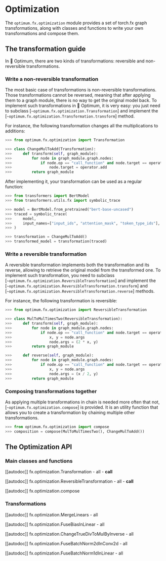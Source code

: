 <!--Copyright 2022 The HuggingFace Team. All rights reserved.

Licensed under the Apache License, Version 2.0 (the "License"); you may not use this file except in compliance with
the License. You may obtain a copy of the License at

http://www.apache.org/licenses/LICENSE-2.0

Unless required by applicable law or agreed to in writing, software distributed under the License is distributed on
an "AS IS" BASIS, WITHOUT WARRANTIES OR CONDITIONS OF ANY KIND, either express or implied. See the License for the
specific language governing permissions and limitations under the License.
-->

# Optimization

The `optimum.fx.optimization` module provides a set of torch.fx graph transformations, along with classes and functions to write your own transformations and compose them.

## The transformation guide

In 🤗 Optimum, there are two kinds of transformations: reversible and non-reversible transformations.


### Write a non-reversible transformation

The most basic case of transformations is non-reversible transformations. Those transformations cannot be reversed, meaning that after applying them to a graph module, there is no way to get the original model back. To implement such transformations in 🤗 Optimum, it is very easy: you just need to subclass [`~optimum.fx.optimization.Transformation`] and implement the [`~optimum.fx.optimization.Transformation.transform`] method.

For instance, the following transformation changes all the multiplications to additions:

```python
>>> from optimum.fx.optimization import Transformation

>>> class ChangeMulToAdd(Transformation):
>>>     def transform(self, graph_module):
>>>         for node in graph_module.graph.nodes:
>>>             if node.op == "call_function" and node.target == operator.mul:
>>>                 node.target = operator.add
>>>         return graph_module
```

After implementing it, your transformation can be used as a regular function:

```python
>>> from transformers import BertModel
>>> from transformers.utils.fx import symbolic_trace

>>> model = BertModel.from_pretrained("bert-base-uncased")
>>> traced = symbolic_trace(
>>>     model,
>>>     input_names=["input_ids", "attention_mask", "token_type_ids"],
>>> )

>>> transformation = ChangeMulToAdd()
>>> transformed_model = transformation(traced)
```

### Write a reversible transformation

A reversible transformation implements both the transformation and its reverse, allowing to retrieve the original model from the transformed one. To implement such transformation, you need to subclass [`~optimum.fx.optimization.ReversibleTransformation`] and implement the [`~optimum.fx.optimization.ReversibleTransformation.transform`] and [`~optimum.fx.optimization.ReversibleTransformation.reverse`] methods.

For instance, the following transformation is reversible:

```python
>>> from optimum.fx.optimization import ReversibleTransformation

>>> class MulToMulTimesTwo(ReversibleTransformation):
>>>     def transform(self, graph_module):
>>>         for node in graph_module.graph.nodes:
>>>             if node.op == "call_function" and node.target == operator.mul:
>>>                 x, y = node.args
>>>                 node.args = (2 * x, y)
>>>         return graph_module

>>>     def reverse(self, graph_module):
>>>         for node in graph_module.graph.nodes:
>>>             if node.op == "call_function" and node.target == operator.mul:
>>>                 x, y = node.args
>>>                 node.args = (x / 2, y)
>>>         return graph_module
```

### Composing transformations together

As applying multiple transformations in chain is needed more often that not, [`~optimum.fx.optimization.compose`] is provided. It is an utility function that allows you to create a transformation by chaining multiple other transformations.

```python
>>> from optimum.fx.optimization import compose
>>> composition = compose(MulToMulTimesTwo(), ChangeMulToAdd())
```

## The Optimization API

### Main classes and functions

[[autodoc]] fx.optimization.Transformation
    - all
    - __call__

[[autodoc]] fx.optimization.ReversibleTransformation
    - all
    - __call__

[[autodoc]] fx.optimization.compose

### Transformations

[[autodoc]] fx.optimization.MergeLinears
    - all

[[autodoc]] fx.optimization.FuseBiasInLinear
    - all

[[autodoc]] fx.optimization.ChangeTrueDivToMulByInverse
    - all

[[autodoc]] fx.optimization.FuseBatchNorm2dInConv2d
    - all

[[autodoc]] fx.optimization.FuseBatchNorm1dInLinear
    - all
